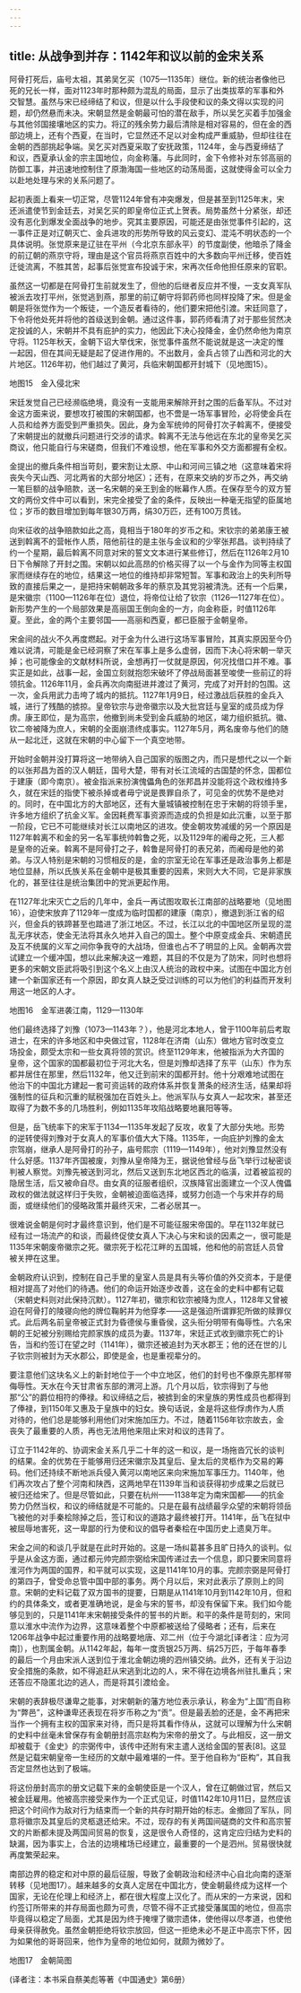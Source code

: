 ```yaml
---
---
---
```

title: 从战争到并存：1142年和议以前的金宋关系
---



阿骨打死后，庙号太祖，其弟吴乞买（1075—1135年）继位。新的统治者像他已死的兄长一样，面对1123年时那种颇为混乱的局面，显示了出类拔萃的军事和外交智慧。虽然与宋已经缔结了和议，但是以什么手段使和议的条文得以实现的问题，却仍然悬而未决。宋朝显然是金朝最可怕的潜在敌手，所以吴乞买着手加强金与其他邻国接壤地区的实力。将辽的残余势力最后清除是相对容易的，但在金的西部边境上，还有个西夏，在当时，它显然还不足以对金构成严重威胁，但却往往在金朝的西部挑起争端。吴乞买对西夏采取了安抚政策，1124年，金与西夏缔结了和议，西夏承认金的宗主国地位，向金称藩。与此同时，金下令修补对东邻高丽的防御工事，并迅速地控制住了原渤海国一些地区的动荡局面，这就使得金可以全力以赴地处理与宋的关系问题了。

起初表面上看来一切正常，尽管1124年曾有冲突爆发，但是甚至到1125年末，宋还派遣使节到金廷去，对吴乞买的即皇帝位正式上贺表。局势虽然十分紧张，却还没有恶化到爆发全面战争的地步。究其主要原因，可能还是由张觉事件引起的，这一事件正是对辽朝灭亡、金兵进攻的形势所导致的风云变幻、混沌不明状态的一个具体说明。张觉原来是辽驻在平州（今北京东部永平）的节度副使，他暗杀了降金的前辽朝的燕京守将，理由是这个官员将燕京百姓中的大多数向平州迁移，使百姓迁徙流离，不胜其苦，起事后张觉宣布投诚于宋，宋再次任命他担任原来的官职。

虽然这一切都是在阿骨打生前就发生了，但他的后继者反应并不慢，一支女真军队被派去攻打平州，张觉逃到燕，那里的前辽朝守将郭药师也同样投降了宋。但是金朝是将张觉作为一个叛徒，一个造反者看待的，他们要宋把他引渡。宋廷同意了，下令将他处死并将他的首级送到金朝。通过这件事，郭药师看清了对于那些贸然决定投诚的人，宋朝并不具有庇护的实力，他因此下决心投降金，金仍然命他为南京守将。1125年秋天，金朝下诏大举伐宋，张觉事件虽然不能说就是这一决定的惟一起因，但在其间无疑是起了促进作用的。不出数月，金兵占领了山西和河北的大片地区。1126年初，他们越过了黄河，兵临宋朝国都开封城下（见地图15）。



地图15　金入侵北宋

宋廷发觉自己已经濒临绝境，竟没有一支能用来解除开封之围的后备军队。不过对金这方面来说，要想攻打被围的宋朝国都，也不啻是一场军事冒险，必将使金兵在人员和给养方面受到严重损失。因此，身为金军统帅的阿骨打次子斡离不，便接受了宋朝提出的就撤兵问题进行交涉的请求。斡离不无法与他远在东北的皇帝吴乞买商议，他只能自行与宋磋商，但我们不难设想，他在军事和外交方面都握有全权。

金提出的撤兵条件相当苛刻，要宋割让太原、中山和河间三镇之地（这意味着宋将丧失今天山西、河北两省的大部分地区）；还有，在原来交纳的岁币之外，再交纳一笔巨额的战争赔款，送一名宋朝的亲王到金的帐幕作人质。在保存至今的双方誓文的两份文件中可以看到，宋完全接受了金的条件，反映出一种毫无指望的臣属地位；岁币的数目增加到每年银30万两，绢30万匹，还有100万贯钱。

向宋征收的战争赔款如此之高，竟相当于180年的岁币之和。宋钦宗的弟弟康王被送到斡离不的营帐作人质，陪他前往的是主张与金议和的少宰张邦昌。谈判持续了约一个星期，最后斡离不同意对宋的誓文文本进行某些修订，然后在1126年2月10日下令解除了开封之围。宋朝以如此高昂的价格买得了以一个与金作为同等主权国家而继续存在的地位，结果这一地位的维持却非常短暂。军事和政治上的失利所导致的直接后果之一，是把持宋朝朝政多年的蔡京及其党羽被清洗。还有一个后果，是宋徽宗（1100—1126年在位）退位，将帝位让给了钦宗（1126—1127年在位）。新形势产生的一个局部效果是高丽国王倒向金的一方，向金称臣，时值1126年夏。至此，金的两个主要邻国——高丽和西夏，都已臣服于金朝皇帝。

宋金间的战火不久再度燃起。对于金为什么进行这场军事冒险，其真实原因至今仍难以说清，可能是金已经洞察了宋在军事上是多么虚弱，因而下决心将宋朝一举灭掉；也可能像金的文献材料所说，金想再打一仗就是原因，何况找借口并不难。事实正是如此，战事一起，金国立刻就抱怨宋破坏了停战局面甚至唆使一些前辽的将领抗金。1126年11月，金兵再次向南挺进并渡过了黄河，完成了对开封的包围。这一次，金兵用武力击垮了城内的抵抗。1127年1月9日，经过激战后获胜的金兵入城，进行了残酷的掳掠。皇帝钦宗与逊帝徽宗以及大批宫廷与皇室的成员成为俘虏。康王即位，是为高宗，他撤到尚未受到金兵威胁的地区，竭力组织抵抗。徽、钦二帝被降为庶人，宋朝的全面崩溃终成事实。1127年5月，两名废帝与他们的随从一起北迁，这就在宋朝的中心留下一个真空地带。

开始时金朝并没打算将这一地带纳入自己国家的版图之内，而只是想代之以一个新的以张邦昌为首的汉人朝廷，国号大楚，带有对长江流域的古国楚的怀念，国都位于建康（即今南京）。被金指派来扮演傀儡角色的张邦昌并没能将这个政权维持多久，就在宋廷的指使下被杀掉或者毋宁说是畏罪自杀了，可见金的优势不是绝对的。同时，在中国北方的大部地区，还有大量城镇被控制在忠于宋朝的将领手里，许多地方组织了抗金义军。金因耗费军事资源而造成的负担是如此沉重，以至于那一阶段，它已不可能继续对长江以南地区的进攻。使金朝攻势减缓的另一个原因是1127年斡离不和金的另一名军事统帅斡鲁之死，以及1129年的阇母之死，三人都是皇帝的近亲。斡离不是阿骨打之子，斡鲁是阿骨打的表兄弟，而阇母是他的弟弟。与汉人特别是宋朝的习惯相反的是，金的宗室无论在军事还是政治事务上都是地位显赫，所以氏族关系在金朝中是极其重要的因素，宋则大大不同，它是非家族化的，甚至往往是统治集团中的党派更起作用。

在1127年北宋灭亡之后的几年中，金兵一再试图攻取长江南部的战略要地（见地图16），迫使宋放弃了1129年一度成为临时国都的建康（南京），撤退到浙江省的绍兴，但金兵的铁蹄甚至也踏进了浙江地区。不过，长江以北的中国地区所呈现的混乱无序状态，使金无法将其永久地并入自己的国土。整个中原变成金兵、宋朝遗民及互不统属的义军之间你争我夺的大战场，但谁也占不了明显的上风。金朝再次尝试建立一个缓冲国，想以此来解决这一难题，其目的不仅是为了防宋，同时也想将更多的宋朝文臣武将吸引到这个名义上由汉人统治的政权中来。试图在中国北方创建一个新国家还有一个原因，即女真人缺乏受过训练的可以为他们的利益而开发利用这一地区的人才。



地图16　金军进袭江南，1129—1130年

他们最终选择了刘豫（1073—1143年？），他是河北本地人，曾于1100年前后考取进士，在宋的许多地区和中央做过官，1128年在济南（山东）做地方官时改变立场投金，颇受太宗和一些女真将领的赏识。终至1129年末，他被指派为大齐国的皇帝，这个国家的国都最初位于河北大名，但是刘豫却选择了东平（山东）作为东都并居住在那里，然后1132年，他又迁到前宋的国都开封。他十分艰难地试图在他治下的中国北方建起一套可资运转的政府体系并恢复萧条的经济生活，结果却将强制性的征兵和沉重的赋税强加在百姓头上。他派军队与女真人一起攻宋，甚至还取得了为数不多的几场胜利，例如1135年攻陷战略要地襄阳等等。

但是，岳飞统率下的宋军于1134—1135年发起了反攻，收复了大部分失地。形势的逆转使得刘豫对于女真人的军事价值大大下降。1135年，一向庇护刘豫的金太宗驾崩，继承人是阿骨打的孙子，庙号熙宗（1119—1149年），他对刘豫显然没有什么好感。1137年齐国被废，刘豫从皇帝降为王，据说他曾经与岳飞举行过秘密谈判被人察觉。刘豫先被送到河北，然后又送到东北地区西北的临潢，过着被监视的隐居生活，后又被命自尽。由女真的征服者组织，汉族降官出面建立一个汉人傀儡政权的做法就这样归于失败，金朝被迫面临选择，或努力创造一个与宋并存的局面，或继续他们的侵略政策并最终灭宋，二者必居其一。

很难说金朝是何时才最终意识到，他们是不可能征服宋帝国的。早在1132年就已经有过一场流产的和谈，而最终促使女真人下决心与宋和谈的因素之一，很可能是1135年宋朝废帝徽宗之死。徽宗死于松花江畔的五国城，他和他的前宫廷人员曾被关押在这里。

金朝政府认识到，控制在自己手里的皇室人员是具有头等价值的外交资本，于是便相对提高了对他们的待遇。他们的命运开始逐步改善，这在金的史料中都有记载（宋朝史料则对此保持沉默）。1127年初，徽宗和钦宗被降为庶人，1128年又曾被迫在阿骨打的陵寝向他的牌位鞠躬并为他穿孝——这是强迫所谓罪犯所做的赎罪仪式。此后两名前皇帝被正式封为昏德侯与重昏侯，这头衔分明带有侮辱性。六名宋朝的王妃被分别赐给完颜家族的成员为妻。1137年，宋廷正式收到徽宗死亡的讣告，当和约签订在望之时（1141年），徽宗还被追封为天水郡王；他的还在世的儿子钦宗则被封为天水郡公，即使是金，也是重视辈分的。

要注意他们这块名义上的新封地位于一个中立地区，他们的封号也不像原先那样带侮辱性。天水在今天甘肃省东部的渭河上游。几个月以后，钦宗得到了与他那“公”的爵位相符的俸禄。和议缔结之后，被掳到金的宋皇族的男性成员也都得到了俸禄，到1150年又惠及于皇族中的妇女。换句话说，金是将这些俘虏作为人质对待的，他们总是能够利用他们对宋施加压力。不过，随着1156年钦宗故去，金丧失了最重要的人质，再也无法用他来阻止宋对和议的违背了。

订立于1142年的、协调宋金关系几乎二十年的这一和议，是一场拖沓冗长的谈判的结果。金的优势在于能够用归还宋徽宗及其皇后、皇太后的灵柩作为交易的筹码。他们还持续不断地派兵侵入黄河以南地区来向宋施加军事压力。1140年，他们再次攻占了整个河南和陕西，这两地早在1139年当和谈获得初步成果之后就已被归还给宋了。但是尽管如此，只要在杭州——1138年定为南宋国都——的抗金势力仍然当权，和议的缔结就是不可能的。只是在最有战绩最孚众望的宋朝将领岳飞被他的对手秦桧除掉之后，签订和议的道路才最终被打开。1141年，岳飞在狱中被屈辱地害死，这一卑鄙的行为使和议的倡导者秦桧在中国历史上遗臭万年。

宋金之间的和谈几乎就是在此时开始的。这是一场纠葛甚多且旷日持久的谈判。似乎是从金这方面，通过都元帅完颜宗弼给宋国传递过去一个信息，即只要宋同意将淮河作为两国的国界，和平就可以实现，这是1141年10月的事。完颜宗弼是阿骨打的第四子，曾受命总管中国中部的事务。两个月以后，宋对此表示了原则上的同意。宋朝的史料记载了双方国书的提要，日期是从1141年10月到1142年10月，但和约的具体条文，或者更准确地说，是金与宋的誓书，却没有保留下来。我们如今能够见到的，只是1141年末宋朝接受条件的誓书的片断。和平的条件是苛刻的，宋同意以淮水中流作为边界，这意味着整个中原都被送给了侵略者；还有，后来在1206年战争中起过重要作用的战略要地唐、邓二州（位于今湖北[译者注：应为河南]），也割属金朝。从1142年起，每年一度贡银25万两、绢25万匹，于每年春季的最后一个月由宋派人送到位于淮北金朝边境的泗州镇交纳。此外，还有关于沿边安全措施的条款，如不得追赶从宋逃到北边的人，宋不得在边境各州驻扎重兵；宋还答应不隐匿北边的逃人，而是将其引渡给金。

宋朝的表辞极尽谦卑之能事，对宋朝新的藩方地位表示承认，称金为“上国”而自称为“弊邑”，这种谦卑还表现在将岁币称之为“贡”。但是最丢脸的还是，金不再把宋当作一个拥有主权的国家来对待，而只是将其看作侍从，这就可以理解为什么宋朝的史料中丝毫未曾保存有金朝册封高宗赵构为宋帝的册文了。与此相反，这一册文却被载于《金史》的宗弼传中，该传中还附有宋主遣人送给金国的誓表[8]。这显然是记载宋朝皇帝一生经历的文献中最难堪的一件。至于他自称为“臣构”，其自我否定显然也达到了极端。

将这份册封高宗的册文记载下来的金朝使臣是一个汉人，曾在辽朝做过官，然后又被金廷雇用。他被高宗接受来作为一个正式见证，时值1142年10月11日，显然应该把这个时间作为敌对行为结束而一个新的共存时期开始的标志。金撤回了军队，同意将徽宗及其皇后的灵柩退还给宋。不过，现存的有关两国间磋商的文件和高宗誓文的片断都未提及两国间贸易的恢复，这是很令人奇怪的，这肯定应归结为史料的缺漏，因为事实上，合法的边境榷场已经建立，最重要的一个是泗州。贸易很快就再度繁荣起来。

南部边界的稳定和对中原的最后征服，导致了金朝政治和经济中心自北向南的逐渐转移（见地图17）。越来越多的女真人定居在中国北方，使金朝最终成为这样一个国家，无论在伦理上和经济上，都在很大程度上汉化了。而从宋的一方来说，因和约签订所带来的并存局面也颇为可贵，尽管不得不正式接受藩属国的地位，但高宗毕竟得以稳定了局面，尤其是因为终于掩埋了徽宗遗体，使他得以尽孝道，也使他母亲获得赦免。虽然金朝拒绝将钦宗放回，但这一拒绝未必不是正中高宗下怀，因为如果他的哥哥回来，他作为皇帝的地位如何，就颇为微妙了。



地图17　金朝简图

(译者注：本书采自蔡美彪等著《中国通史》第6册）